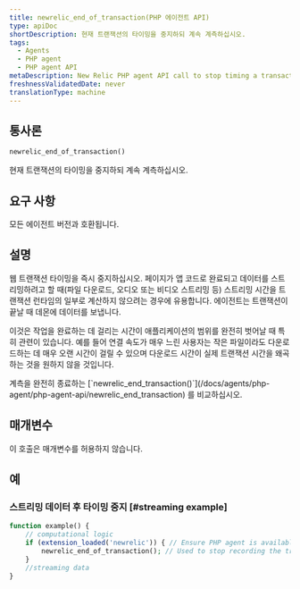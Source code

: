 ```yaml
---
title: newrelic_end_of_transaction(PHP 에이전트 API)
type: apiDoc
shortDescription: 현재 트랜잭션의 타이밍을 중지하되 계속 계측하십시오.
tags:
  - Agents
  - PHP agent
  - PHP agent API
metaDescription: New Relic PHP agent API call to stop timing a transaction (but continue instrumenting it). Useful for streamed data.
freshnessValidatedDate: never
translationType: machine
---
```


## 통사론

```php
newrelic_end_of_transaction()
```

현재 트랜잭션의 타이밍을 중지하되 계속 계측하십시오.

## 요구 사항

모든 에이전트 버전과 호환됩니다.

## 설명

웹 트랜잭션 타이밍을 즉시 중지하십시오. 페이지가 앱 코드로 완료되고 데이터를 스트리밍하려고 할 때(파일 다운로드, 오디오 또는 비디오 스트리밍 등) 스트리밍 시간을 트랜잭션 런타임의 일부로 계산하지 않으려는 경우에 유용합니다. 에이전트는 트랜잭션이 끝날 때 데몬에 데이터를 보냅니다.

이것은 작업을 완료하는 데 걸리는 시간이 애플리케이션의 범위를 완전히 벗어날 때 특히 관련이 있습니다. 예를 들어 연결 속도가 매우 느린 사용자는 작은 파일이라도 다운로드하는 데 매우 오랜 시간이 걸릴 수 있으며 다운로드 시간이 실제 트랜잭션 시간을 왜곡하는 것을 원하지 않을 것입니다.

<Callout variant="tip">
  계측을 완전히 종료하는 [`newrelic_end_transaction()`](/docs/agents/php-agent/php-agent-api/newrelic_end_transaction) 를 비교하십시오.
</Callout>

## 매개변수

이 호출은 매개변수를 허용하지 않습니다.

## 예

### 스트리밍 데이터 후 타이밍 중지 \[#streaming example]

```php
function example() { 
    // computational logic
    if (extension_loaded('newrelic')) { // Ensure PHP agent is available
        newrelic_end_of_transaction(); // Used to stop recording the transaction after computing for the transaction is complete, typically when streaming data 
    }
    //streaming data
}
```